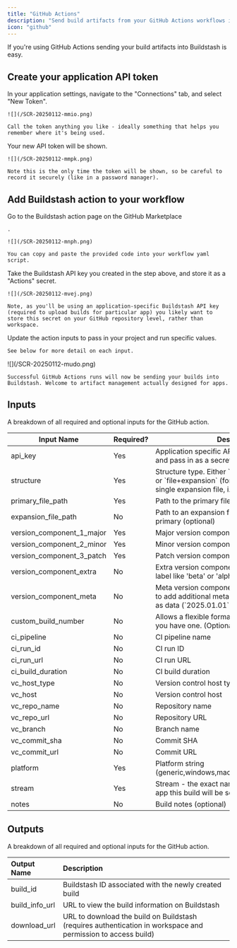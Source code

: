 ```yaml
---
title: "GitHub Actions"
description: "Send build artifacts from your GitHub Actions workflows into Buildstash"
icon: "github"
---
```


If you're using GitHub Actions sending your build artifacts into Buildstash is easy.

## Create your application API token

<Steps>
  <Step title="Create API token">
    In your application settings, navigate to the "Connections" tab, and select "New Token".

    ![](/SCR-20250112-mmio.png)

    Call the token anything you like - ideally something that helps you remember where it's being used.
  </Step>
  <Step title="Safely store for use">
    Your new API token will be shown.

    ![](/SCR-20250112-mmpk.png)

    Note this is the only time the token will be shown, so be careful to record it securely (like in a password manager).
  </Step>
</Steps>

## Add Buildstash action to your workflow

<Steps>
  <Step title="Install Buildstash action">
    Go to the Buildstash action page on the GitHub Marketplace

    .

    ![](/SCR-20250112-mnph.png)

    You can copy and paste the provided code into your workflow yaml script.
  </Step>
  <Step title="Add API key to your 'Actions secrets' for the repository">
    Take the Buildstash API key you created in the step above, and store it as a "Actions" secret.

    ![](/SCR-20250112-mvej.png)

    Note, as you'll be using an application-specific Buildstash API key (required to upload builds for particular app) you likely want to store this secret on your GitHub repository level, rather than workspace.
  </Step>
  <Step title="Tweak input values accordingly">
    Update the action inputs to pass in your project and run specific values.

    See below for more detail on each input.
  </Step>
  <Step title="See your builds appear in Buildstash!">
    ![](/SCR-20250112-mudo.png)

    Successful GitHub Actions runs will now be sending your builds into Buildstash. Welcome to artifact management actually designed for apps.
  </Step>
</Steps>

## Inputs

A breakdown of all required and optional inputs for the GitHub action.

| Input Name                | Required? | Description                                                                                                                                             |
| ------------------------- | --------- | ------------------------------------------------------------------------------------------------------------------------------------------------------- |
| api_key                   | Yes       | Application specific API Key, should be stored and pass in as a secret                                                                                  |
| structure                 | Yes       | Structure type. Either \`file\` (for single file build) or \`file\+expansion\` (for a primary build file with a single expansion file, i.e. apk \+ obb) |
| primary_file_path         | Yes       | Path to the primary file to upload                                                                                                                      |
| expansion_file_path       | No        | Path to an expansion file to be paired with primary (optional)                                                                                          |
| version_component_1_major | Yes       | Major version component                                                                                                                                 |
| version_component_2_minor | Yes       | Minor version component                                                                                                                                 |
| version_component_3_patch | Yes       | Patch version component                                                                                                                                 |
| version_component_extra   | No        | Extra version component (optional). Pre-release label like 'beta' or 'alpha'                                                                            |
| version_component_meta    | No        | Meta version component (optional). Can be used to add additional metadata to your version, such as data (\`2025.01.01\`)                                |
| custom_build_number       | No        | Allows a flexible format custom build number if you have one. (Optional)                                                                                |
| ci_pipeline               | No        | CI pipeline name                                                                                                                                        |
| ci_run_id                 | No        | CI run ID                                                                                                                                               |
| ci_run_url                | No        | CI run URL                                                                                                                                              |
| ci_build_duration         | No        | CI build duration                                                                                                                                       |
| vc_host_type              | No        | Version control host type                                                                                                                               |
| vc_host                   | No        | Version control host                                                                                                                                    |
| vc_repo_name              | No        | Repository name                                                                                                                                         |
| vc_repo_url               | No        | Repository URL                                                                                                                                          |
| vc_branch                 | No        | Branch name                                                                                                                                             |
| vc_commit_sha             | No        | Commit SHA                                                                                                                                              |
| vc_commit_url             | No        | Commit URL                                                                                                                                              |
| platform                  | Yes       | Platform string (generic,windows,macos,android,ios,quest,linux)                                                                                         |
| stream                    | Yes       | Stream - the exact name of the stream on your app this build will be sent to                                                                            |
| notes                     | No        | Build notes (optional)                                                                                                                                  |

## Outputs

A breakdown of all required and optional inputs for the GitHub action.

| Output Name    | Description                                                                                                   |
| :------------- | :------------------------------------------------------------------------------------------------------------ |
| build_id       | Buildstash ID associated with the newly created build                                                         |
| build_info_url | URL to view the build information on Buildstash                                                               |
| download_url   | URL to download the build on Buildstash (requires authentication in workspace and permission to access build) |